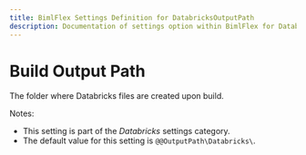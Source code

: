 ---
title: BimlFlex Settings Definition for DatabricksOutputPath
description: Documentation of settings option within BimlFlex for DatabricksOutputPath
---
<head>
  <meta name="varigenceProduct" content="BimlFlex"></meta>
  <meta name="varigenceArticleType" content="Reference"></meta>
</head>


# Build Output Path

The folder where Databricks files are created upon build.

Notes:

* This setting is part of the *Databricks* settings category.
* The default value for this setting is `@@OutputPath\Databricks\`.
